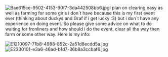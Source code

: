 [[File:Bae615ce-9502-4153-90f7-3da442508bb6.jpg|thumb]]I plan on clearing easy as well as farming for some girls i don´t have because this is my first event ever (thinking about duckys and Graf if i get lucky :3) but i don´t have any experience on doing event. So please give some advice on what to do waiting for fronliners and how should i do the event, clear all the way then farm or some other way. Here is my info:

[[File:E1210097-71b8-4988-852c-2a51d8ecdd5a.jpg|thumb]][[File:E2330101-e3a6-46ad-b1d7-36b8a3ccbaf6.jpg|thumb]]<ac_metadata title="With these girls and equipment can i clear easy? Please tell me what i should do in time waiting for frontliners as well guys."> </ac_metadata>